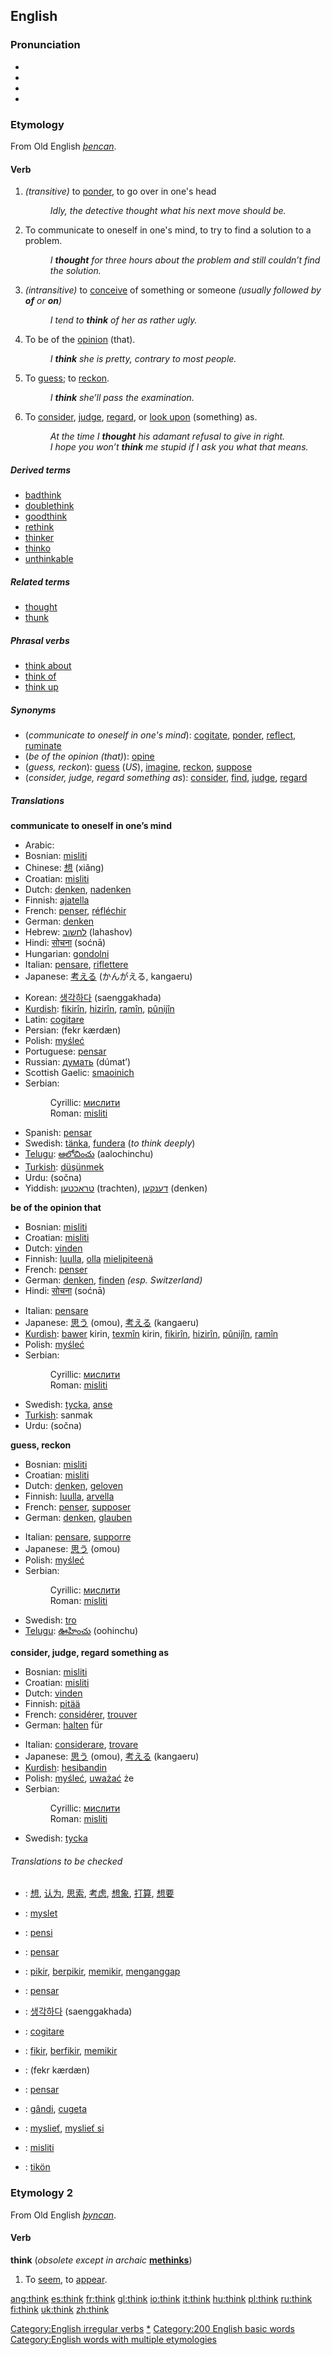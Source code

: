 ==English==

{{rank|work|too|every|129|think|life|went|back}}

===Pronunciation===
*{{AHD|thĭngk}}
*{{IPA|/θɪŋk/}}
*{{SAMPA|/<tt>TINk</tt>/}}
*{{audio|en-us-think.ogg|Audio (US)}}

===Etymology===
From Old English ''[[þencan]]''.

====Verb====
[[Category:English irregular verbs]]
{{en-verb2|'''to think'''|'''[[thinks]]'''|'''[[thought]]'''|'''[[thought]]'''|'''[[thinking]]'''}}

# ''(transitive)'' to [[ponder]], to go over in one's head
#:''Idly, the detective thought what his next move should be.''
#{{intransitive}} To communicate to oneself in one's mind, to try to find a solution to a problem.
#:''I '''thought''' for three hours about the problem and still couldn’t find the solution.''
# ''(intransitive)'' to [[conceive]] of something or someone ''(usually followed by '''of''' or '''on''')''
#:''I tend to '''think''' of her as rather ugly.''
#{{transitive}} To be of the [[opinion]] (that).
#:''I '''think''' she is pretty, contrary to most people.''
#{{transitive}} To [[guess]]; to [[reckon]].
#:''I '''think''' she’ll pass the examination.''
#{{transitive}} To [[consider]], [[judge]], [[regard]], or [[look upon]] (something) as.
#:''At the time I '''thought''' his adamant refusal to give in right.''
#:''I hope you won’t '''think''' me stupid if I ask you what that means.''

=====Derived terms=====
*[[badthink]]
*[[doublethink]]
*[[goodthink]]
*[[rethink]]
*[[thinker]]
*[[thinko]]
*[[unthinkable]]

=====Related terms=====
*[[thought]]
*[[thunk]]

=====Phrasal verbs=====
*[[think about]]
*[[think of]]
*[[think up]]

=====Synonyms=====
*(''communicate to oneself in one's mind''): [[cogitate]], [[ponder]], [[reflect]], [[ruminate]]
*(''be of the opinion (that)''): [[opine]]
*(''guess, reckon''): [[guess]] (''US''), [[imagine]], [[reckon]], [[suppose]]
*(''consider, judge, regard something as''): [[consider]], [[find]], [[judge]], [[regard]]

=====Translations=====

'''communicate to oneself in one’s mind'''
{{top}}
*Arabic: {{ARchar|[[فكر]]}} {{Unicode|(fákkara)}}
*Bosnian: [[misliti#Bosnian|misliti]]
*Chinese: [[想]] (xiǎng)
*Croatian: [[misliti#Croatian|misliti]]
*Dutch: [[denken]], [[nadenken]]
*Finnish: [[ajatella]]
*French: [[penser]], [[réfléchir]]
*German: [[denken]]
*Hebrew: [[לחשוב]] (lahashov)
*Hindi: [[सोचना]] (soćnā)
*Hungarian: [[gondolni]]
*Italian: [[pensare]], [[riflettere]]
*Japanese: [[考える]] (かんがえる, kangaeru)
{{mid}}
*Korean: [[생각하다]] (saenggakhada)
*[[Kurdish]]: [[fikirîn]], [[hizirîn]], [[ramîn]], [[pûnijîn]]
*Latin: [[cogitare]]
*Persian: {{FAchar|[[فکر کردن|فِکر کَردَن]]}} (fekr kærdæn)
*Polish: [[myśleć]]
*Portuguese: [[pensar]]
*Russian: [[думать]] (dúmat’)
*Scottish Gaelic: [[smaoinich]]
*Serbian:
*:Cyrillic: [[мислити#Serbian|мислити]]
*:Roman: [[misliti#Serbian|misliti]]
*Spanish: [[pensar#Spanish|pensar]]
*Swedish: [[tänka]], [[fundera]] (''to think deeply'')
*[[Telugu]]: [[ఆలోచించు]] (aalochinchu)
*[[Turkish]]: [[düşünmek]]
*Urdu: {{URchar|[[سوچنا]]}} (sočna)
*Yiddish: [[טראכטען]] (trachten), [[דענקען]] (denken)
{{bottom}}

'''be of the opinion that'''
{{top}}
*Bosnian: [[misliti#Bosnian|misliti]]
*Croatian: [[misliti#Croatian|misliti]]
*Dutch: [[vinden]]
*Finnish: [[luulla]], [[olla]] [[mielipiteenä]]
*French: [[penser]]
*German: [[denken]], [[finden]] ''(esp. Switzerland)''
*Hindi: [[सोचना]] (soćnā)
{{mid}}
*Italian: [[pensare]]
*Japanese: [[思う]] (omou), [[考える]] (kangaeru)
*[[Kurdish]]: [[bawer]] kirin, [[texmîn]] kirin, [[fikirîn]], [[hizirîn]], [[pûnijîn]], [[ramîn]]
*Polish: [[myśleć]]
*Serbian:
*:Cyrillic: [[мислити#Serbian|мислити]]
*:Roman: [[misliti#Serbian|misliti]]
*Swedish: [[tycka]], [[anse]]
*[[Turkish]]: sanmak
*Urdu: {{URchar|[[سوچنا]]}} (sočna)
{{bottom}}

'''guess, reckon'''
{{top}}
*Bosnian: [[misliti#Bosnian|misliti]]
*Croatian: [[misliti#Croatian|misliti]]
*Dutch: [[denken]], [[geloven]]
*Finnish: [[luulla]], [[arvella]]
*French: [[penser]], [[supposer]]
*German: [[denken]], [[glauben]]
{{mid}}
*Italian: [[pensare]], [[supporre]]
*Japanese: [[思う]] (omou)
*Polish: [[myśleć]]
*Serbian:
*:Cyrillic: [[мислити#Serbian|мислити]]
*:Roman: [[misliti#Serbian|misliti]]
*Swedish: [[tro]]
*[[Telugu]]: [[ఊహించు]] (oohinchu)
{{bottom}}

'''consider, judge, regard something as'''
{{top}}
*Bosnian: [[misliti#Bosnian|misliti]]
*Croatian: [[misliti#Croatian|misliti]]
*Dutch: [[vinden]]
*Finnish: [[pitää]]
*French: [[considérer]], [[trouver]]
*German: [[halten]] für
{{mid}}
*Italian: [[considerare]], [[trovare]]
*Japanese: [[思う]] (omou), [[考える]] (kangaeru)
*[[Kurdish]]: [[hesibandin]]
*Polish: [[myśleć]], [[uważać]] że
*Serbian:
*:Cyrillic: [[мислити#Serbian|мислити]]
*:Roman: [[misliti#Serbian|misliti]]
*Swedish: [[tycka]]
{{bottom}}

======Translations to be checked======
<!--Remove this section once all of the translations below have been moved into the tables above.-->
{{checktrans}}
*{{ttbc|Chinese}}: [[想]], [[认为]], [[思索]], [[考虑]], [[想象]], [[打算]], [[想要]]
*{{ttbc|Czech}}: [[myslet]]
*{{ttbc|Esperanto}}: [[pensi]]
*{{ttbc|Ido}}: [[pensar]]
*{{ttbc|Indonesian}}: [[pikir]], [[pikir|berpikir]], [[pikir|memikir]], [[anggap|menganggap]]
*{{ttbc|Interlingua}}: [[pensar]]
*{{ttbc|Korean}}: [[생각하다]] (saenggakhada)
*{{ttbc|Latin}}: [[cogitare]]
*{{ttbc|Malay}}: [[fikir]], [[fikir|berfikir]], [[fikir|memikir]]
*{{ttbc|Persian}}: {{FAchar|[[فکر کردن|فِکر کَردَن]]}} (fekr kærdæn)
*{{ttbc|Portuguese}}: [[pensar#Portuguese|pensar]]
*{{ttbc|Romanian}}: [[gândi]], [[cugeta]]
*{{ttbc|Slovak}}: [[myslieť]], [[myslieť si]]
*{{ttbc|Slovene}}: [[misliti#Slovene|misliti]]
*{{ttbc|Volapük}}: [[tikön]]

===Etymology 2===
From Old English ''[[þyncan]]''.

====Verb====
'''think''' (''obsolete except in archaic'' '''[[methinks]]''')
#{{intransitive}} To [[seem]], to [[appear]].

[[Category:Thinking|*]]
[[Category:200 English basic words]]
[[Category:English words with multiple etymologies]]

[[ang:think]]
[[es:think]]
[[fr:think]]
[[gl:think]]
[[io:think]]
[[it:think]]
[[hu:think]]
[[pl:think]]
[[ru:think]]
[[fi:think]]
[[uk:think]]
[[zh:think]]